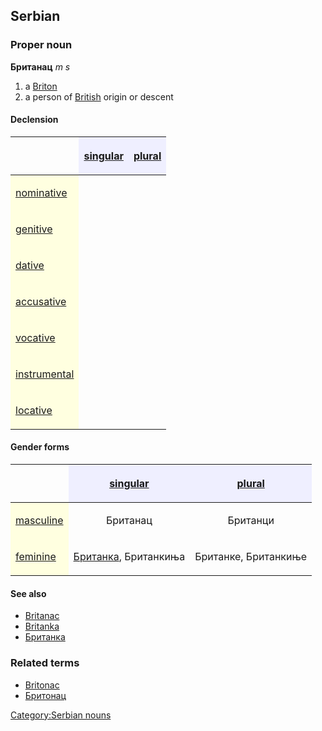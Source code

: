 ==Serbian==
===Proper noun===
'''Британац''' ''m s''
#a [[Briton]]
#a person of [[British]] origin or descent
====Declension====
{| border="1" cellpadding="4" cellspacing="0"
!
! style="background-color: #EFEFFF" align="center"|[[singular]]
! style="background-color: #EFEFFF" align="center"|[[plural]]
|-
! style="background-color: #FFFFE0" align="left"|[[nominative case|nominative]]
| align="center"|{{Unicode|Британац}}
| align="center"|{{Unicode|Британци}}
|-
! style="background-color: #FFFFE0" align="left"|[[genitive case|genitive]]
| align="center"|{{Unicode|Британца}}
| align="center"|{{Unicode|Британаца}}
|-
! style="background-color: #FFFFE0" align="left"|[[dative case|dative]]
| align="center"|{{Unicode|Британцу}}
| align="center"|{{Unicode|Британцима}}
|-
! style="background-color: #FFFFE0" align="left"|[[accusative case|accusative]]
| align="center"|{{Unicode|Британац}}
| align="center"|{{Unicode|Британца}}
|-
! style="background-color: #FFFFE0" align="left"|[[vocative case|vocative]]
| align="center"|{{Unicode|Британац}}
| align="center"|{{Unicode|Британци}}
|-
! style="background-color: #FFFFE0" align="left"|[[instrumental case|instrumental]]
| align="center"|{{Unicode|Британцем}}
| align="center"|{{Unicode|Британцима}}
|-
! style="background-color: #FFFFE0" align="left"|[[locative case|locative]]
| align="center"|{{Unicode|о Британцу}}
| align="center"|{{Unicode|о Британцима}}
|}
====Gender forms====
{| border="1" cellpadding="4" cellspacing="0"
!
! style="background-color: #EFEFFF" align="center"|[[singular]]
! style="background-color: #EFEFFF" align="center"|[[plural]]
|-
! style="background-color: #FFFFE0" align="left"|[[masculine]]
| align="center"|Британац
| align="center"|Британци
|-
! style="background-color: #FFFFE0" align="left"|[[feminine]]
| align="center"|[[Британка]], Британкиња
| align="center"|Британке, Британкиње
|}

====See also====
*[[Britanac]]
*[[Britanka]]
*[[Британка]]
===Related terms===
*[[Britonac]]
*[[Бритонац]]
[[Category:Serbian nouns]]